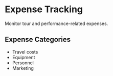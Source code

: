 # Expense Tracking

Monitor tour and performance-related expenses.

## Expense Categories
- Travel costs
- Equipment
- Personnel
- Marketing 